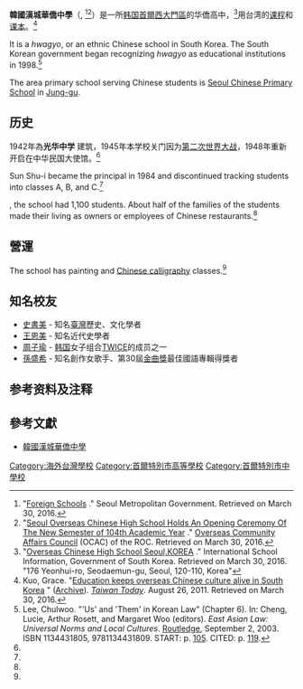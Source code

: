 {{translate|time=2017-06-03}}
'''韓國漢城華僑中學'''（{{kor|k=한국한성화교중고등학교|hj=韓國漢城華僑中高等學校}}, {{lang-en|'''Overseas Chinese High School Seoul, Korea'''}}<ref name=SeoulGov>"[http://english.seoul.go.kr/life-information/education-studying-in-seoul/education-for-foreign-residents/1-foreign-schools/ Foreign Schools] {{WebCite|url=https://www.webcitation.org/6PlLkNMJr?url=http://web.archive.org/web/20140522145140/http://english.seoul.go.kr/life-information/education-studying-in-seoul/education-for-foreign-residents/1-foreign-schools/ |date=20140522145533 |dateformat=iso }}." Seoul Metropolitan Government. Retrieved on March 30, 2016.</ref><ref>"[http://www.ocac.gov.tw/OCAC/SubSites/Pages/Detail.aspx?site=94234775-c0e1-42c5-9e9e-aeef3af6f608&nodeid=1913&pid=188301 Seoul Overseas Chinese High School Holds An Opening Ceremony Of The New Semester of 104th Academic Year] {{Wayback|url=http://www.ocac.gov.tw/OCAC/SubSites/Pages/Detail.aspx?site=94234775-c0e1-42c5-9e9e-aeef3af6f608&nodeid=1913&pid=188301 |date=20160330061855 }}." [[Overseas_Community_Affairs_Council|Overseas Community Affairs Council]] (OCAC) of the ROC. Retrieved on March 30, 2016.</ref>）是一所[[韩国|韩国]][[首爾|首爾]][[西大門區|西大門區]]的华僑高中，<ref>"[http://www.isi.go.kr/schoolInfo/SinfoView.do?schoolType=ST01&schoolId=14 Overseas Chinese High School Seoul,KOREA] {{Wayback|url=http://www.isi.go.kr/schoolInfo/SinfoView.do?schoolType=ST01&schoolId=14 |date=20160330063525 }}." International School Information, Government of South Korea. Retrieved on March 30, 2016. "176 Yeonhui-ro, Seodaemun-gu, Seoul, 120-110, Korea"</ref>用台湾的[[课程|课程]]和[[课本|课本]]。<ref name=Kuo>Kuo, Grace. "[http://taiwantoday.tw/ct.asp?xItem=174746&ctNode=430 Education keeps overseas Chinese culture alive in South Korea] {{Wayback|url=http://taiwantoday.tw/ct.asp?xItem=174746&ctNode=430 |date=20160423165335 }}" ([https://www.webcitation.org/6gOAxDo3o?url=http://web.archive.org/web/20120126142623/http://taiwantoday.tw/ct.asp?xItem=174746%3Fhttp%3A%2F%2Fweb.archive.org%2Fweb%2F20120126142623%2Fhttp%3A%2F%2Ftaiwantoday.tw%2Fct.asp%3FxItem%3D174746 Archive]). ''[[Taiwan_Today|Taiwan Today]]''. August 26, 2011. Retrieved on March 30, 2016.</ref>

{{transh}}
It is a ''hwagyo'', or an ethnic Chinese school in South Korea. The South Korean government began recognizing ''hwagyo'' as educational institutions in 1998.<ref name=LeeChulwoop105>Lee, Chulwoo. "'Us' and 'Them' in Korean Law" (Chapter 6). In: Cheng, Lucie, Arthur Rosett, and Margaret Woo (editors). ''East Asian Law: Universal Norms and Local Cultures''. [[Routledge|Routledge]], September 2, 2003. ISBN 1134431805, 9781134431809. START: p. [https://books.google.com/books?id=zvCBAgAAQBAJ&pg=PA105 105]. CITED: p. [https://books.google.com/books?id=zvCBAgAAQBAJ&pg=PA119 119].</ref>

The area primary school serving Chinese students is [[Seoul_Chinese_Primary_School|Seoul Chinese Primary School]] in [[Jung-gu,_Seoul|Jung-gu]].
{{transf}}

==历史==
1942年為'''光华中学'''<!--'''Kwanghwa Middle School'''-->建筑，1945年本学校关门因为[[第二次世界大战|第二次世界大战]]，1948年重新开启在中华民国大使馆。<ref name=Kuo/>

{{transh}}
Sun Shu-i became the principal in 1984 and discontinued tracking students into classes A, B, and C.<ref name=Kuo/>

{{Asof|2003}}, the school had 1,100 students. About half of the families of the students made their living as owners or employees of Chinese restaurants.<ref name=LeeChulwoop105/>
{{transf}}

==營運==
{{transh}}
The school has painting and [[Chinese_calligraphy|Chinese calligraphy]] classes.<ref name=SeoulGov/>
{{transf}}

==知名校友==
*[[史書美|史書美]] - 知名[[臺灣|臺灣]]歷史、文化學者
*[[王恩美|王恩美]] - 知名近代史學者
*[[周子瑜|周子瑜]] - [[韩国|韩国]]女子组合[[TWICE|TWICE]]的成员之一
*[[孫盛希|孫盛希]] - 知名創作女歌手、第30屆[[金曲獎|金曲獎]]最佳國語專輯得獎者

==参考资料及注释==
{{reflist}}

==參考文獻==
* {{zh-tw icon}} [http://www.scs.or.kr/ 韓國漢城華僑中學] {{Wayback|url=http://www.scs.or.kr/ |date=20160712001458 }}
{{中華民國的中華學校}}
[[Category:海外台灣學校|Category:海外台灣學校]]

[[Category:首爾特別市高等學校|Category:首爾特別市高等學校]]
[[Category:首爾特別市中學校|Category:首爾特別市中學校]]